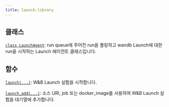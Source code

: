 ```yaml
---
title: launch-library
---
```


## 클래스

[`class LaunchAgent`](/ko/models/ref/python/launch-library/launchagent/): run queue에 주어진 run을 폴링하고 wandb Launch에 대한 run을 시작하는 Launch 에이전트 클래스입니다.

## 함수

[`launch(...)`](/ko/models/ref/python/launch-library/launch/): W&B Launch 실험을 시작합니다.

[`launch_add(...)`](/ko/models/ref/python/launch-library/launch_add/): 소스 URI, job 또는 docker_image를 사용하여 W&B Launch 실험을 대기열에 추가합니다.
